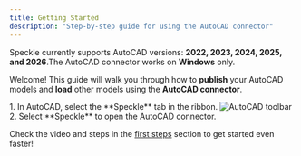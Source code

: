 ```yaml
---
title: Getting Started  
description: "Step-by-step guide for using the AutoCAD connector"
---
```


<Info>Speckle currently supports AutoCAD versions: **2022, 2023, 2024, 2025, and 2026**.The AutoCAD connector works on **Windows** only.</Info>



Welcome! This guide will walk you through how to **publish** your AutoCAD models and **load** other models using the **AutoCAD connector**.


<BeforeYouBegin app="AutoCAD" />

<Steps>
  <Step title="Open the AutoCAD connector">
    1. In AutoCAD, select the **Speckle** tab in the ribbon.
    <Frame>
    <img src="/images/connectors/autocad_toolbar.jpg" alt="AutoCAD toolbar" />
    </Frame>
    2. Select **Speckle** to open the AutoCAD connector.
    <DuiLogin connector="AutoCAD" />
  </Step>
  <DuiPublish connector="AutoCAD" />
  <DuiLoad connector="AutoCAD" />

</Steps>

<Tip> Check the video and steps in the [first steps](/get-started/quickstart.mdx) section to get started even faster!</Tip>


<ConnectorConclusion connector="AutoCAD" actions="publish and load" />


<LearnMore />
